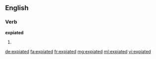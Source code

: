==English==

===Verb===
'''expiated'''

# {{en-past of|expiate}}

[[de:expiated]]
[[fa:expiated]]
[[fr:expiated]]
[[mg:expiated]]
[[ml:expiated]]
[[vi:expiated]]